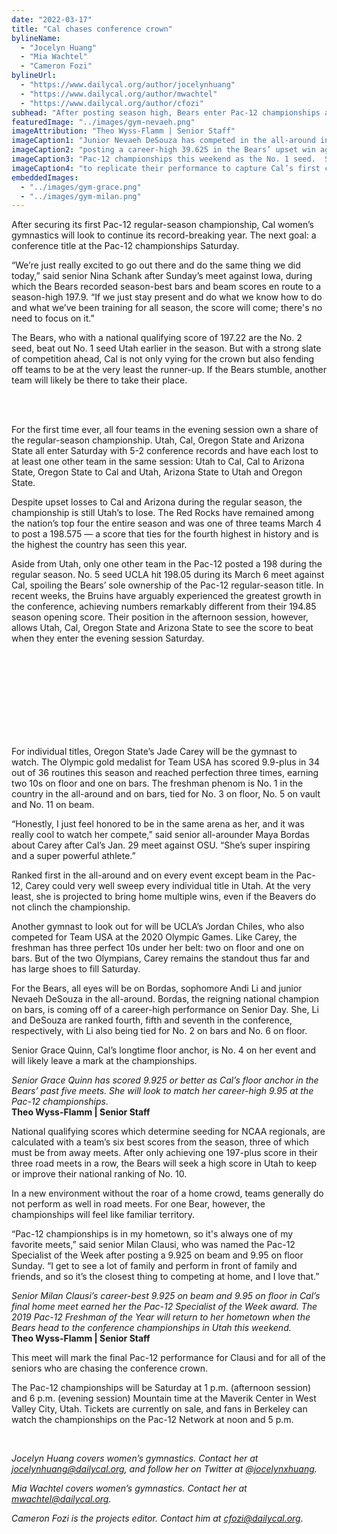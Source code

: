 ```yaml
---
date: "2022-03-17"
title: "Cal chases conference crown"
bylineName:
  - "Jocelyn Huang"
  - "Mia Wachtel"
  - "Cameron Fozi"
bylineUrl:
  - "https://www.dailycal.org/author/jocelynhuang"
  - "https://www.dailycal.org/author/mwachtel"
  - "https://www.dailycal.org/author/cfozi"
subhead: "After posting season high, Bears enter Pac-12 championships as No. 2 seed"
featuredImage: "../images/gym-nevaeh.png"
imageAttribution: "Theo Wyss-Flamm | Senior Staff"
imageCaption1: "Junior Nevaeh DeSouza has competed in the all-around in all of Cal’s meets this season,"
imageCaption2: "posting a career-high 39.625 in the Bears’ upset win against Utah, which enters the"
imageCaption3: "Pac-12 championships this weekend as the No. 1 seed.  She and her teammates will look"
imageCaption4: "to replicate their performance to capture Cal’s first conference championship."
embeddedImages:
  - "../images/gym-grace.png"
  - "../images/gym-milan.png"
---
```



After securing its first Pac-12 regular-season championship, Cal women’s gymnastics will look to continue its record-breaking year. The next goal: a conference title at the Pac-12 championships Saturday.

“We’re just really excited to go out there and do the same thing we did today,” said senior Nina Schank after Sunday’s meet against Iowa, during which the Bears recorded season-best bars and beam scores en route to a season-high 197.9. “If we just stay present and do what we know how to do and what we’ve been training for all season, the score will come; there's no need to focus on it.”

The Bears, who with a national qualifying score of 197.22 are the No. 2 seed, beat out No. 1 seed Utah earlier in the season. But with a strong slate of competition ahead, Cal is not only vying for the crown but also fending off teams to be at the very least the runner-up. If the Bears stumble, another team will likely be there to take their place.

<br />
<GymTotals />
<br />

For the first time ever, all four teams in the evening session own a share of the regular-season championship. Utah, Cal, Oregon State and Arizona State all enter Saturday with 5-2 conference records and have each lost to at least one other team in the same session: Utah to Cal, Cal to Arizona State, Oregon State to Cal and Utah, Arizona State to Utah and Oregon State.

Despite upset losses to Cal and Arizona during the regular season, the championship is still Utah’s to lose. The Red Rocks have remained among the nation’s top four the entire season and was one of three teams March 4 to post a 198.575 — a score that ties for the fourth highest in history and is the highest the country has seen this year.

Aside from Utah, only one other team in the Pac-12 posted a 198 during the regular season. No. 5 seed UCLA hit 198.05 during its March 6 meet against Cal, spoiling the Bears’ sole ownership of the Pac-12 regular-season title. In recent weeks, the Bruins have arguably experienced the greatest growth in the conference, achieving numbers remarkably different from their 194.85 season opening score. Their position in the afternoon session, however, allows Utah, Cal, Oregon State and Arizona State to see the score to beat when they enter the evening session Saturday.

<br />
<GymVault />
<br />
<br />
<GymBars />
<br />
<br />
<GymBeam />
<br />
<br />
<GymFloor />
<br />

For individual titles, Oregon State’s Jade Carey will be the gymnast to watch. The Olympic gold medalist for Team USA has scored 9.9-plus in 34 out of 36 routines this season and reached perfection three times, earning two 10s on floor and one on bars. The freshman phenom is No. 1 in the country in the all-around and on bars, tied for No. 3 on floor, No. 5 on vault and No. 11 on beam.

“Honestly, I just feel honored to be in the same arena as her, and it was really cool to watch her compete,” said senior all-arounder Maya Bordas about Carey after Cal’s Jan. 29 meet against OSU. “She’s super inspiring and a super powerful athlete.”

Ranked first in the all-around and on every event except beam in the Pac-12, Carey could very well sweep every individual title in Utah. At the very least, she is projected to bring home multiple wins, even if the Beavers do not clinch the championship.

Another gymnast to look out for will be UCLA’s Jordan Chiles, who also competed for Team USA at the 2020 Olympic Games. Like Carey, the freshman has three perfect 10s under her belt: two on floor and one on bars. But of the two Olympians, Carey remains the standout thus far and has large shoes to fill Saturday.

For the Bears, all eyes will be on Bordas, sophomore Andi Li and junior Nevaeh DeSouza in the all-around. Bordas, the reigning national champion on bars, is coming off of a career-high performance on Senior Day. She, Li and DeSouza are ranked fourth, fifth and seventh in the conference, respectively, with Li also being tied for No. 2 on bars and No. 6 on floor.

Senior Grace Quinn, Cal’s longtime floor anchor, is No. 4 on her event and will likely leave a mark at the championships.

<GatsbyImage
  alt="Photo of Senior Grace Quinn on floor"
  image={getImage(props.localImages[0])}
/>
<body>
  <em>
    Senior Grace Quinn has scored 9.925 or better as Cal’s floor anchor in the
    Bears’ past five meets. She will look to match her career-high 9.95 at the
    Pac-12 championships.
  </em>
  <br />
  <b>Theo Wyss-Flamm | Senior Staff</b>
</body>

<br />

National qualifying scores which determine seeding for NCAA regionals, are calculated with a team’s six best scores from the season, three of which must be from away meets. After only achieving one 197-plus score in their three road meets in a row, the Bears will seek a high score in Utah to keep or improve their national ranking of No. 10.

In a new environment without the roar of a home crowd, teams generally do not perform as well in road meets. For one Bear, however, the championships will feel like familiar territory.

“Pac-12 championships is in my hometown, so it's always one of my favorite meets,” said senior Milan Clausi, who was named the Pac-12 Specialist of the Week after posting a 9.925 on beam and 9.95 on floor Sunday. “I get to see a lot of family and perform in front of family and friends, and so it’s the closest thing to competing at home, and I love that.”

<GatsbyImage
  alt="Photo of Senior Milan Clausi on beam"
  image={getImage(props.localImages[1])}
/>

<body>
  <em>
    Senior Milan Clausi’s career-best 9.925 on beam and 9.95 on floor in Cal’s
    final home meet earned her the Pac-12 Specialist of the Week award. The 2019
    Pac-12 Freshman of the Year will return to her hometown when the Bears head
    to the conference championships in Utah this weekend.
  </em>
  <br />
  <b>Theo Wyss-Flamm | Senior Staff</b>
</body>

<br />

This meet will mark the final Pac-12 performance for Clausi and for all of the seniors who are chasing the conference crown.

The Pac-12 championships will be Saturday at 1 p.m. (afternoon session) and 6 p.m. (evening session) Mountain time at the Maverik Center in West Valley City, Utah. Tickets are currently on sale, and fans in Berkeley can watch the championships on the Pac-12 Network at noon and 5 p.m.

<br />

_Jocelyn Huang covers women’s gymnastics. Contact her at [jocelynhuang@dailycal.org](jocelynhuang@dailycal.org), and follow her on Twitter at [@jocelynxhuang](https://twitter.com/jocelynxhuang)._

_Mia Wachtel covers women’s gymnastics. Contact her at [mwachtel@dailycal.org](mwachtel@dailycal.org)._

_Cameron Fozi is the projects editor. Contact him at [cfozi@dailycal.org](cfozi@dailycal.org)._
